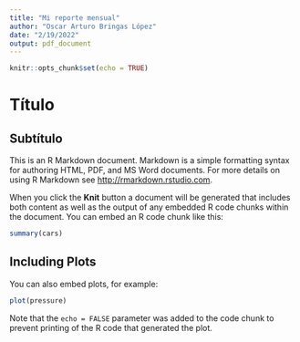 ```yaml
---
title: "Mi reporte mensual"
author: "Oscar Arturo Bringas López"
date: "2/19/2022"
output: pdf_document
---
```



```r
knitr::opts_chunk$set(echo = TRUE)
```

# Título

## Subtítulo

This is an R Markdown document. Markdown is a simple formatting syntax for authoring HTML, PDF, and MS Word documents. For more details on using R Markdown see <http://rmarkdown.rstudio.com>.

When you click the **Knit** button a document will be generated that includes both content as well as the output of any embedded R code chunks within the document. You can embed an R code chunk like this:

```r
summary(cars)
```

## Including Plots

You can also embed plots, for example:

```r
plot(pressure)
```

Note that the `echo = FALSE` parameter was added to the code chunk to prevent printing of the R code that generated the plot.
